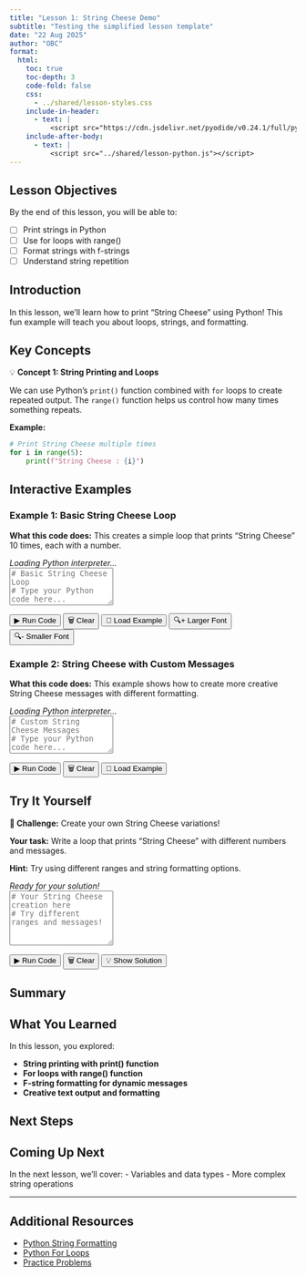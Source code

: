 ```yaml
---
title: "Lesson 1: String Cheese Demo"
subtitle: "Testing the simplified lesson template"
date: "22 Aug 2025"
author: "OBC"
format: 
  html:
    toc: true
    toc-depth: 3
    code-fold: false
    css: 
      - ../shared/lesson-styles.css
    include-in-header:
      - text: |
          <script src="https://cdn.jsdelivr.net/pyodide/v0.24.1/full/pyodide.js"></script>
    include-after-body:
      - text: |
          <script src="../shared/lesson-python.js"></script>
---
```


::: {.callout-note icon="🎯"}
## Lesson Objectives
By the end of this lesson, you will be able to:

- [ ] Print strings in Python
- [ ] Use for loops with range()
- [ ] Format strings with f-strings
- [ ] Understand string repetition
:::

## Introduction

In this lesson, we'll learn how to print "String Cheese" using Python! This fun example will teach you about loops, strings, and formatting.

## Key Concepts

::: {.lesson-concept}
::: {.concept-title}
💡 **Concept 1: String Printing and Loops**
:::
We can use Python's `print()` function combined with `for` loops to create repeated output. The `range()` function helps us control how many times something repeats.

**Example:**
```python
# Print String Cheese multiple times
for i in range(5):
    print(f"String Cheese : {i}")
```
:::

## Interactive Examples

### Example 1: Basic String Cheese Loop

::: {.code-explanation}
**What this code does:** This creates a simple loop that prints "String Cheese" 10 times, each with a number.
:::

<div id="lesson-terminal-1" class="lesson-terminal">
  <div class="python-prompt">>>> </div>
  <div style="color: var(--golden-yellow); font-style: italic;">Loading Python interpreter...</div>
</div>

<textarea id="lesson-input-1" class="lesson-input" rows="4" placeholder="# Basic String Cheese Loop
# Type your Python code here..."></textarea>

<div class="lesson-buttons">
  <button onclick="runLessonCode(1)" class="run-btn">▶ Run Code</button>
  <button onclick="clearLessonTerminal(1)" class="clear-btn">🗑 Clear</button>
  <button onclick="loadExample(1, `for i in range(10):\n    print(f'String Cheese : {i}')`)" class="example-btn">📝 Load Example</button>
  <button onclick="increaseFontSize()" class="example-btn">🔍+ Larger Font</button>
  <button onclick="decreaseFontSize()" class="example-btn">🔍- Smaller Font</button>
</div>

### Example 2: String Cheese with Custom Messages

::: {.code-explanation}
**What this code does:** This example shows how to create more creative String Cheese messages with different formatting.
:::

<div id="lesson-terminal-2" class="lesson-terminal">
  <div class="python-prompt">>>> </div>
  <div style="color: var(--golden-yellow); font-style: italic;">Loading Python interpreter...</div>
</div>

<textarea id="lesson-input-2" class="lesson-input" rows="4" placeholder="# Custom String Cheese Messages
# Type your Python code here...">
</textarea>

<div class="lesson-buttons">
  <button onclick="runLessonCode(2)" class="run-btn">▶ Run Code</button>
  <button onclick="clearLessonTerminal(2)" class="clear-btn">🗑 Clear</button>
  <button onclick="loadExample(2, `for i in range(5):\n    print(f'🧀 String Cheese #{i+1} is delicious! 🧀')`)" class="example-btn">📝 Load Example</button>
</div>

## Try It Yourself

::: {.try-it-box}
**🚀 Challenge:** Create your own String Cheese variations!

**Your task:** Write a loop that prints "String Cheese" with different numbers and messages.

**Hint:** Try using different ranges and string formatting options.
:::

<div id="lesson-terminal-3" class="lesson-terminal">
  <div class="python-prompt">>>> </div>
  <div style="color: var(--golden-yellow); font-style: italic;">Ready for your solution!</div>
</div>

<textarea id="lesson-input-3" class="lesson-input" rows="6" placeholder="# Your String Cheese creation here
# Try different ranges and messages!"></textarea>

<div class="lesson-buttons">
  <button onclick="runLessonCode(3)" class="run-btn">▶ Run Code</button>
  <button onclick="clearLessonTerminal(3)" class="clear-btn">🗑 Clear</button>
  <button onclick="loadExample(3, `# Solution: Creative String Cheese\nfor i in range(1, 6):\n    cheese ='🧀' \n    print(f'String Cheese Level {i}: {cheese * i}')`)" class="example-btn">💡 Show Solution</button>
</div>

## Summary

::: {.callout-tip icon="✅"}
## What You Learned

In this lesson, you explored:

- **String printing with print() function**
- **For loops with range() function**
- **F-string formatting for dynamic messages**
- **Creative text output and formatting**
:::

## Next Steps

::: {.callout-important icon="➡️"}
## Coming Up Next

In the next lesson, we'll cover:
- Variables and data types
- More complex string operations
:::

---

::: {.callout-note icon="📖"}
## Additional Resources

- [Python String Formatting](https://docs.python.org/3/tutorial/inputoutput.html)
- [Python For Loops](https://docs.python.org/3/tutorial/controlflow.html#for-statements)
- [Practice Problems](https://github.com/your-repo/practice-problems)
:::
